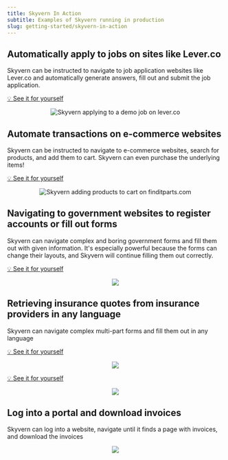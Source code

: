 ```yaml
---
title: Skyvern In Action
subtitle: Examples of Skyvern running in production
slug: getting-started/skyvern-in-action
---
```



## Automatically apply to jobs on sites like Lever.co 
Skyvern can be instructed to navigate to job application websites like Lever.co and automatically generate answers, fill out and submit the job application.

[💡 See it for yourself](https://app.skyvern.com/tasks/create/job_application)

<p align="center">
  <img src="../images/job_application_demo.gif" alt="Skyvern applying to a demo job on lever.co" />
</p>

## Automate transactions on e-commerce websites
Skyvern can be instructed to navigate to e-commerce websites, search for products, and add them to cart. Skyvern can even purchase the underlying items!

[💡 See it for yourself](https://app.skyvern.com/tasks/create/finditparts)

<p align="center">
  <img src="../images/finditparts_recording_crop.gif" alt="Skyvern adding products to cart on finditparts.com" />
</p>

## Navigating to government websites to register accounts or fill out forms 
Skyvern can navigate complex and boring government forms and fill them out with given information. It's especially powerful because the forms can change their layouts, and Skyvern will continue filling them out correctly.

[💡 See it for yourself](https://app.skyvern.com/tasks/create/california_edd)
<p align="center">
  <img src="../images/edd_services.gif"/>
</p>

## Retrieving insurance quotes from insurance providers in any language
Skyvern can navigate complex multi-part forms and fill them out in any language

[💡 See it for yourself](https://app.skyvern.com/tasks/create/geico)
<p align="center">
  <img src="../images/geico_shu_recording_cropped.gif"/>
</p>

[💡 See it for yourself](https://app.skyvern.com/tasks/create/bci_seguros)
<p align="center">
  <img src="../images/bci_seguros_recording.gif"/>
</p>

## Log into a portal and download invoices 
Skyvern can log into a website, navigate until it finds a page with invoices, and download the invoices

<p align="center">
  <img src="../images/invoice_downloading.gif"/>
</p>